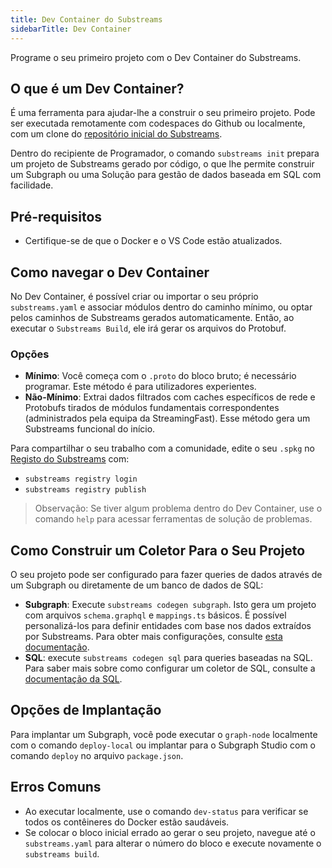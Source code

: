 ```yaml
---
title: Dev Container do Substreams
sidebarTitle: Dev Container
---
```


Programe o seu primeiro projeto com o Dev Container do Substreams.

## O que é um Dev Container?

É uma ferramenta para ajudar-lhe a construir o seu primeiro projeto. Pode ser executada remotamente com codespaces do Github ou localmente, com um clone do [repositório inicial do Substreams](https://github.com/streamingfast/substreams-starter?tab=readme-ov-file).

Dentro do recipiente de Programador, o comando `substreams init` prepara um projeto de Substreams gerado por código, o que lhe permite construir um Subgraph ou uma Solução para gestão de dados baseada em SQL com facilidade.

## Pré-requisitos

- Certifique-se de que o Docker e o VS Code estão atualizados.

## Como navegar o Dev Container

No Dev Container, é possível criar ou importar o seu próprio `substreams.yaml` e associar módulos dentro do caminho mínimo, ou optar pelos caminhos de Substreams gerados automaticamente. Então, ao executar o `Substreams Build`, ele irá gerar os arquivos do Protobuf.

### Opções

- **Mínimo**: Você começa com o `.proto` do bloco bruto; é necessário programar. Este método é para utilizadores experientes.
- **Não-Mínimo**: Extrai dados filtrados com caches específicos de rede e Protobufs tirados de módulos fundamentais correspondentes (administrados pela equipa da StreamingFast). Esse método gera um Substreams funcional do início.

Para compartilhar o seu trabalho com a comunidade, edite o seu `.spkg` no [Registo do Substreams](https://substreams.dev/) com:

- `substreams registry login`
- `substreams registry publish`

> Observação: Se tiver algum problema dentro do Dev Container, use o comando `help` para acessar ferramentas de solução de problemas.

## Como Construir um Coletor Para o Seu Projeto

O seu projeto pode ser configurado para fazer queries de dados através de um Subgraph ou diretamente de um banco de dados de SQL:

- **Subgraph**: Execute `substreams codegen subgraph`. Isto gera um projeto com arquivos `schema.graphql` e `mappings.ts` básicos. É possível personalizá-los para definir entidades com base nos dados extraídos por Substreams. Para obter mais configurações, consulte [esta documentação](https://docs.substreams.dev/how-to-guides/sinks/subgraph).
- **SQL**: execute `substreams codegen sql` para queries baseadas na SQL. Para saber mais sobre como configurar um coletor de SQL, consulte a [documentação da SQL](https://docs.substreams.dev/how-to-guides/sinks/sql-sink).

## Opções de Implantação

Para implantar um Subgraph, você pode executar o `graph-node` localmente com o comando `deploy-local` ou implantar para o Subgraph Studio com o comando `deploy` no arquivo `package.json`.

## Erros Comuns

- Ao executar localmente, use o comando `dev-status` para verificar se todos os contêineres do Docker estão saudáveis.
- Se colocar o bloco inicial errado ao gerar o seu projeto, navegue até o `substreams.yaml` para alterar o número do bloco e execute novamente o `substreams build`.
